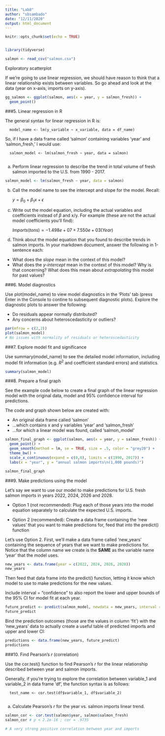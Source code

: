 ```yaml
---
title: "Lab8"
author: "sbsambado"
date: "12/11/2020"
output: html_document
---
```


```r
knitr::opts_chunk$set(echo = TRUE)


library(tidyverse)

salmon <- read_csv("salmon.csv")


```


Exploratory scatterplot


If we're going to use linear regression, we should have reason to think that a linear relationship exists between variables. So go ahead and look at the data (year on x-axis, imports on y-axis).

```r

gg_salmon <- ggplot(salmon, aes(x = year, y = salmon_fresh)) +
  geom_point()
```

###5. Linear regression in R

The general syntax for linear regression in R is:

      model_name <- lm(y_variable ~ x_variable, data = df_name)

So, if I have a data frame called 'salmon' containing variables 'year' and 'salmon_fresh,' I would use:

      salmon_model <- lm(salmon_fresh ~ year, data = salmon)
      
a. Perform linear regression to describe the trend in total volume of fresh salmon imported to the U.S. from 1990 - 2017. 

```r

salmon_model <- lm(salmon_fresh ~ year, data = salmon)
```

b. Call the model name to see the intercept and slope for the model. Recall:

      $y = \beta_0 + \beta_1x + \epsilon$

c. Write out the model equation, including the actual variables and coefficients instead of $\beta$ and x/y. For example (these are not the actual model coefficients you'll find): 

      $Imports (tons) = -1.498e+07 + 7.550e+03(Year)$
      
d. Think about the model equation that you found to describe trends in salmon imports. In your markdown document, answer the following in 1-sentence each: 

- What does the *slope* mean in the context of this model? 
- What does the *y-intercept* mean in the context of this model? Why is that concerning? What does this mean about *extrapolating* this model for past values?


###6. Model diagnostics

Use plot(model_name) to view model diagnostics in the 'Plots' tab (press Enter in the Console to contine to subsequent diagnostic plots). Explore the diagnostic plots to answer the following: 

- Do residuals appear normally distributed?
- Any concerns about heteroscedasticity or outliers?

```r

par(mfrow = c(2,2))
plot(salmon_model)
# No issues with normality of residuals or heteroscedasticity

```


###7. Explore model fit and significance

Use summary(model_name) to see the detailed model information, including model fit information (e.g. $R^2$ and coefficient standard errors) and statistics.


```r
summary(salmon_model)
```


###8. Prepare a final graph

See the example code below to create a final graph of the linear regression model with the original data, model and 95% confidence interval for predictions.

The code and graph shown below are created with:

- An original data frame called 'salmon'
- ...which contains x and y variables 'year' and 'salmon_fresh'
- ...for which a linear model was found, called 'salmon_model'

```r

salmon_final_graph <- ggplot(salmon, aes(x = year, y = salmon_fresh)) +
  geom_point() +
  geom_smooth(method = lm, se = TRUE, size = .5, color = "grey20") +
  theme_bw() +
  scale_x_continuous(expand = c(0,0), limits = c(1990, 2017)) +
  labs(x = "year", y = "annual salmon imports\n(1,000 pounds)")

salmon_final_graph

```

###9. Make predictions using the model

Let's say we want to use our model to make predictions for U.S. fresh salmon imports in years 2022, 2024, 2026 and 2028. 

- Option 1 (not recommended): Plug each of those years into the model equation separately to calculate the expected U.S. imports.

- Option 2 (recommended): Create a data frame containing the 'new values' that you want to make predictions for, feed that into the predict() function

Let's use Option 2. First, we'll make a data frame called 'new_years' containing the sequence of years that we want to make predictions for. Notice that the column name we create is the **SAME** as the variable name 'year' that the model uses.

```r
new_years <- data.frame(year = c(2022, 2024, 2026, 2028))
new_years
```

Then feed that data frame into the predict() function, letting it know which model to use to make predictions for the new values.

Include interval = "confidence" to also report the lower and upper bounds of the 95% CI for model fit at each year.

```r
future_predict <- predict(salmon_model, newdata = new_years, interval = "confidence")
future_predict
```


Bind the prediction outcomes (those are the values in column 'fit') with the 'new_years' data to actually create a useful table of predicted imports and upper and lower CI:

```r
predictions <- data.frame(new_years, future_predict)
predictions
```


###10. Find Pearson's *r* (correlation)

Use the cor.test() function to find Pearson's *r* for the linear relationship described between year and salmon imports. 

Generally, if you're trying to explore the correlation between variable_1 and variable_2 in data frame 'df', the function syntax is as follows:

      test_name <- cor.test(df$variable_1, df$variable_2)
      
a. Calculate Pearson's *r* for the year vs. salmon imports linear trend.
```r

salmon_cor <- cor.test(salmon$year, salmon$salmon_fresh)
salmon_cor # p < 2.2e-16 ; cor = .9735

# A very strong positive correlation between year and imports

```

